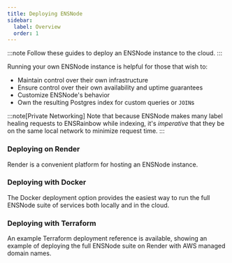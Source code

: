 ```yaml
---
title: Deploying ENSNode
sidebar:
  label: Overview
  order: 1
---
```



:::note
Follow these guides to deploy an ENSNode instance to the cloud.
:::

Running your own ENSNode instance is helpful for those that wish to:

- Maintain control over their own infrastructure
- Ensure control over their own availability and uptime guarantees
- Customize ENSNode's behavior
- Own the resulting Postgres index for custom queries or `JOIN`s

:::note[Private Networking]
Note that because ENSNode makes many label healing requests to ENSRainbow while indexing, it's _imperative_ that they be on the same local network to minimize request time.
:::

### Deploying on Render

Render is a convenient platform for hosting an ENSNode instance.

<LinkCard title="Deploy on Render" href="/docs/deploying/render" />

### Deploying with Docker

The Docker deployment option provides the easiest way to run the full ENSNode suite of services both locally and in the cloud.

<LinkCard title="Deploy with Docker" href="/docs/deploying/docker" />

### Deploying with Terraform

An example Terraform deployment reference is available, showing an example of deploying the full ENSNode suite on Render with AWS managed domain names.

<LinkCard title="Deploy with Terraform" href="/docs/deploying/terraform" />
